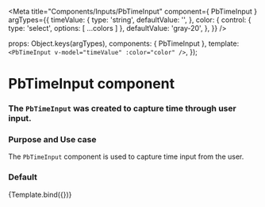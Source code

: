 
<Meta
  title="Components/Inputs/PbTimeInput"
  component={ PbTimeInput }
  argTypes={{
    timeValue: {
      type: 'string',
      defaultValue: '',
    },
    color: {
      control: { type: 'select', options: [ ...colors ] },
      defaultValue: 'gray-20',
    },
  }}
/>

  props: Object.keys(argTypes),
  components: { PbTimeInput },
  template: `
      <PbTimeInput
        v-model="timeValue"
        :color="color"
      />
  `,
});

# **PbTimeInput component**
### The `PbTimeInput` was created to capture time through user input.

### Purpose and Use case

The `PbTimeInput` component is used to capture time input from the user.

### Default

<Canvas>
  <Story name="Default" height="auto">
    {Template.bind({})}
  </Story>
</Canvas>
